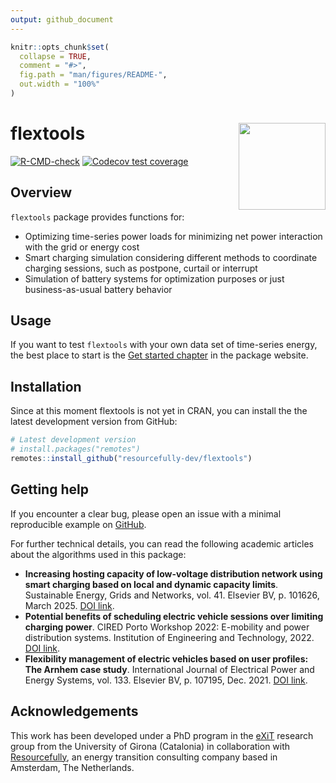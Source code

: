 ```yaml
---
output: github_document
---
```


<!-- README.md is generated from README.Rmd. Please edit that file -->

```r
knitr::opts_chunk$set(
  collapse = TRUE,
  comment = "#>",
  fig.path = "man/figures/README-",
  out.width = "100%"
)
```

# flextools <a href='https://resourcefully-dev.github.io/flextools/'><img src='man/figures/logo.png' align="right" height="139" /></a>

<!-- badges: start -->
<!-- [![CRAN status](https://www.r-pkg.org/badges/version/flextools)](https://cran.r-project.org/package=flextools) -->
[![R-CMD-check](https://github.com/mcanigueral/flextools/actions/workflows/R-CMD-check.yaml/badge.svg)](https://github.com/mcanigueral/flextools/actions/workflows/R-CMD-check.yaml)
<!-- [![Codecov test coverage](https://codecov.io/gh/mcanigueral/flextools/branch/main/graph/badge.svg)](https://app.codecov.io/gh/mcanigueral/flextools?branch=main) -->
[![Codecov test coverage](https://codecov.io/gh/mcanigueral/flextools/graph/badge.svg)](https://app.codecov.io/gh/mcanigueral/flextools)
<!-- badges: end -->

## Overview

`flextools` package provides functions for:

* Optimizing time-series power loads for minimizing net power interaction with the grid or energy cost
* Smart charging simulation considering different methods to coordinate charging sessions, such as postpone, curtail or interrupt
* Simulation of battery systems for optimization purposes or just business-as-usual battery behavior


## Usage

If you want to test `flextools` with your own data set of time-series energy, the best place to start is the [Get started chapter](https://resourcefully-dev.github.io/flextools/articles/flextools.html) in the package website.


## Installation

Since at this moment flextools is not yet in CRAN, you can install the the latest development version from GitHub:

```r
# Latest development version
# install.packages("remotes")
remotes::install_github("resourcefully-dev/flextools")
```


## Getting help

If you encounter a clear bug, please open an issue with a minimal reproducible example on [GitHub](https://github.com/mcanigueral/flextools/issues).

For further technical details, you can read the following academic articles about the algorithms used in this package:

* **Increasing hosting capacity of low-voltage distribution network using smart charging based on local and dynamic capacity limits**. Sustainable Energy, Grids and Networks, vol. 41. Elsevier BV, p. 101626, March 2025. [DOI link](https://doi.org/10.1016/j.segan.2025.101626).
* **Potential benefits of scheduling electric vehicle sessions over limiting charging power**. CIRED Porto Workshop 2022: E-mobility and power distribution systems. Institution of Engineering and Technology, 2022. [DOI link](https://ieeexplore.ieee.org/abstract/document/9841653).
* **Flexibility management of electric vehicles based on user profiles: The Arnhem case study**. International Journal of Electrical Power and Energy Systems, vol. 133. Elsevier BV, p. 107195, Dec. 2021. [DOI link](https://doi.org/10.1016/j.ijepes.2021.107195).

## Acknowledgements

This work has been developed under a PhD program in the [eXiT](https://exit.udg.edu) research group from the University of Girona (Catalonia) in collaboration with [Resourcefully](https://resourcefully.nl/), an energy transition consulting company based in Amsterdam, The Netherlands.

